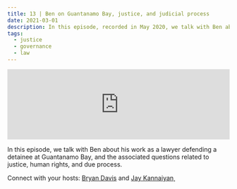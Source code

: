 ```yaml
---
title: 13 | Ben on Guantanamo Bay, justice, and judicial process
date: 2021-03-01
description: In this episode, recorded in May 2020, we talk with Ben about his work as a lawyer defending a detainee at Guantanamo Bay, and the associated questions related to justice, human rights, and due process.
tags:
  - justice
  - governance
  - law
---
```

<iframe src="https://anchor.fm/heart-of-the-matter/embed/episodes/13--Ben-on-Guantanamo-Bay--justice--and-judicial-process-e100ivg"
        height="160px"
        width="100%"
        frameborder="0"
        scrolling="no">
</iframe>

In this episode, we talk with Ben about his work as a lawyer defending a detainee at Guantanamo Bay, and the associated questions related to justice, human rights, and due process.

Connect with your hosts: [Bryan Davis](https://twitter.com/GilbertGravis) and [Jay Kannaiyan](https://jaykannaiyan.com)¸
